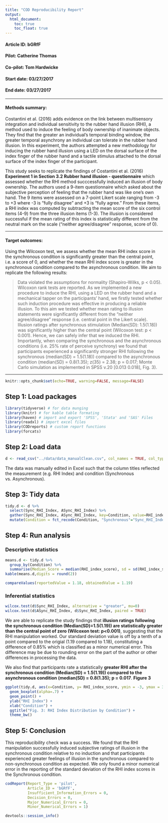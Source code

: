 ```yaml
---
title: "COD Reproducibility Report"
output:
  html_document:
    toc: true
    toc_float: true
---
```


#### Article ID: bGRfF
#### Pilot: Catherine Thomas  
#### Co-pilot: Tom Hardwicke  
#### Start date: 03/27/2017
#### End date: 03/27/2017  

-------

#### Methods summary: 
Costantini et al. (2016) adds evidence on the link between multisensory integration and individual sensitivity to the rubber hand illusion (RHI), a method used to induce the feeling of body ownership of inanimate objects. They find that the greater an individual's temporal binding window, the greater temporal asynchrony an individual can tolerate in the rubber hand illusion. In this experiment, the authors attempted a new methodology for inducing the rubber hand illusion using a LED on the dorsal surface of the index finger of the rubber hand and a tactile stimulus attached to the dorsal surface of the index finger of the participant. 

This study seeks to replicate the findings of Costantini et al. (2016) **Experiment 1 in Section 3.2 Rubber hand illusion - questionnaire** which assessed whether the RHI method succcessfully induced an illusion of body ownership. The authors used a 9-item questionnaire which asked about the subjective perception of feeling that the rubber hand was like one's own hand. The 9 items were assessed on a 7-point Likert scale ranging from -3 to +3 where -3 is "fully disagree" and +3 is "fully agree." From these items, a RHI index was computed by subtracting the mean score of the six control items (4-9) from the three illusion items (1-3). The illusion is considered successful if the mean rating of this index is statistically different from the neutral mark on the scale ("neither agree/disagree" response, score of 0).  

------

#### Target outcomes: 
Using the Wilcoxon test, we assess whether the mean RHI index score in the synchronous condition is significantly greater than the central point, i.e. a score of 0, and whether the mean RHI index score is greater in the synchronous condition compared to the asynchronous condition. We aim to replicate the following results:

> Data violated the assumptions for normality (Shapiro-Wilks, p < 0.05). Wilcoxon rank tests are reported. As we implemented a new procedure to induce the RHI, using a LED on the rubber hand and a mechanical tapper on the participants’ hand, we firstly tested whether such induction procedure was effective in producing a reliable illusion. To this aim we tested whether mean rating to illusion statements were significantly different from the "neither agree/disagree" response (i.e. central point in the Likert scale). Illusion ratings after synchronous stimulation (Median(SD): 1.5(1.18)) was significantly higher than the central point (Wilcoxon test: p < 0.001). Hence, we can safely infer that we induced the RHI. Importantly, when comparing the synchronous and the asynchronous conditions (i.e. 25% rate of perceive synchrony) we found that participants experienced a significantly stronger RHI following the synchronous (median(SD) = 1.5(1.18)) compared to the asynchronous condition (median(SD) = 0.8(1.35); z(35) = 2.38; p = 0.017; Monte Carlo simulation as implemented in SPSS v.20 [0.013 0.018], Fig. 3).

------

```r
knitr::opts_chunk$set(echo=TRUE, warning=FALSE, message=FALSE)
```

## Step 1: Load packages

```r
library(tidyverse) # for data munging
library(knitr) # for kable table formating
library(haven) # import and export 'SPSS', 'Stata' and 'SAS' Files
library(readxl) # import excel files
library(CODreports) # custom report functions
library(forcats)
```

## Step 2: Load data

```r
d <- read_csv("../data/data_manualClean.csv", col_names = TRUE, col_types = NULL, na = c("", "NA")) 
```
The data was manually edited in Excel such that the column titles reflected the measurement (e.g. RHI Index) and condition (Synchronous vs. Asynchronous).

## Step 3: Tidy data

```r
tidy.d <- d %>%
  select(Sync_RHI_Index, ASync_RHI_Index) %>%
  gather(Sync_RHI_Index, ASync_RHI_Index, key=Condition, value=RHI_index_score) %>%
  mutate(Condition = fct_recode(Condition, "Synchronous"="Sync_RHI_Index", "Asynchronous"="ASync_RHI_Index"))
```

## Step 4: Run analysis

### Descriptive statistics

```r
means.d <- tidy.d %>%
  group_by(Condition) %>%
  summarise(Median_Score = median(RHI_index_score), sd = sd(RHI_index_score))
kable(means.d,digits = round(2))

compareValues(reportedValue = 1.18, obtainedValue = 1.19)
```

### Inferential statistics

```r
wilcox.test(d$Sync_RHI_Index, alternative = "greater", mu=0) 
wilcox.test(d$ASync_RHI_Index, d$Sync_RHI_Index, paired = TRUE)
```

We are able to replicate the study findings that **illusion ratings following the synchronous condition (Median(SD)=1.5(1.19)) are statistically greater than the central point of zero (Wilcoxon test: p<0.001)**, suggesting that the RHI manipulation worked. Our standard deviation value is off by a tenth of a point compared to the origial (1.19 compared to 1.18), constituting a difference of 0.85% which is classified as a minor numerical error. This difference may be due to rounding error on the part of the author or other differences in processing the data.

We also find that participants rate a statistically **greater RHI after the synchronous condition (Median(SD) = 1.5(1.19)) compared to the asynchronous condition (median(SD) = 0.8(1.35); p = 0.017**. 
**Figure 3**
```r
ggplot(tidy.d, aes(x=Condition, y= RHI_index_score, ymin = -3, ymax = 3)) +
  geom_boxplot(alpha=.7) +
  geom_point() +
  ylab("RHI Index") +
  xlab("Condition") +
  ggtitle("Fig. 3: RHI Index Distribution by Condition") +
  theme_bw()
```

## Step 5: Conclusion

This reproducibility check was a success. We found that the RHI manipulation successfully induced subjective ratings of illusion in the synchronous condition relative to no induction and that participants experienced greater feelings of illusion in the synchronous compared to non-synchronous condition as expected. We only found a minor numerical error in the reporting of the standard deviation of the RHI index scores in the Synchronous condition.

```r
codReport(Report_Type = 'pilot',
          Article_ID = 'bGRfF', 
          Insufficient_Information_Errors = 0,
          Decision_Errors = 0, 
          Major_Numerical_Errors = 0, 
          Minor_Numerical_Errors = 1)
```

```r
devtools::session_info()
```
